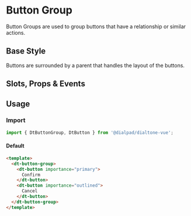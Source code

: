 

<Meta of={ButtonGroupStories}/>

# Button Group

<Subtitle>
  Button Groups are used to group buttons that have a relationship or similar actions.
</Subtitle>

## Base Style

Buttons are surrounded by a parent that handles the layout of the buttons.

<Canvas>
  <Story of={ButtonGroupStories.Default} />
</Canvas>

## Slots, Props & Events

<Controls />

## Usage

### Import

```jsx
import { DtButtonGroup, DtButton } from '@dialpad/dialtone-vue';
```

#### Default

```html
<template>
  <dt-button-group>
    <dt-button importance="primary">
      Confirm
    </dt-button>
    <dt-button importance="outlined">
      Cancel
    </dt-button>
  </dt-button-group>
</template>
```
